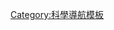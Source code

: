 <noinclude>{{noteTA
|1=zh-hans:计算器;zh-hk:計算機;zh-tw:計算器;
}}</noinclude>
{{Navbox
| bodyclass  =
| name       = HKEAA Cal
| title      = [[香港考試及評核局|香港考評局（H.K.E.A.A.）]][[計算機|認可計算機]]
| listclass  = hlist
| image      =
| above      =
| state      =

| group1 = [[卡西歐|Casio]]
| list1  =
* [[卡西歐 fx-3400P|fx-3400P]]
* [[卡西歐 fx-3600P|fx-3600P]]
* [[卡西歐 fx-3600PA|fx-3600PA]]
* [[卡西歐 fx-3600PV|fx-3600PV]]
* [[卡西歐fx-3650P|fx-3650P]]
* [[卡西歐fx-3650P|fx-3950P]]
* [[卡西歐 fx-3650P#後續機種|fx-3650P II]]
* [[卡西歐 fx-3800P|fx-3800P]]
* [[卡西歐 fx-3900PV|fx-3900PV]]
* [[卡西歐 fx-10F|fx-10F]]
* [[卡西歐 fx-50F|fx-50F]]
* [[卡西歐fx-50F Plus|fx-50FH]]
* [[卡西歐fx-50F Plus|fx-50FH II]]
* [[卡西歐 fx-61F|fx-61F]]
* [[卡西歐 fx-992S|fx-992S]]

| group2 = [[夏普|Sharp]]
| list2  =
* [[Sharp EL-506V|EL-506V]]
* [[Sharp EL-509V|EL-509V]]
* [[Sharp EL-520V|EL-520V]]

| group3 = [[佳能|Canon]]
| list3  =
* [[Canon F-604|F-604]]
* [[Canon F-715S|F-715S]]

| group4 = [[惠普|HP]]
| list4  =
* [[HP-30S]]
* [[HP-10BII]]
* {{tsl|en|HP-12C}}
* {{tsl|en|HP-15C}}

| group5 = [[德州儀器|Texas Instruments]]
| list5  =
* [[BA-35]]
* {{tsl|en|BA II Plus}}
* {{tsl|en|TI-30}}

| group6 = [[:zh-yue:星辰錶|Citizen]]
| list6 =
* [[Citizen SRP-285II|SRP-285II]]

| group7 = [[信利國際|Truly]]
| list7 =
* [[Truly SC-183|SC-183]]
* [[Truly SC-185|SC-185]]
* [[Truly SC-118|SC-118]]

| below = <span style="color: red">▌▌▌▌█ H.K.E.A.A. APPROVED</span>
}}<noinclude>
[[Category:科學導航模板]]
</noinclude>